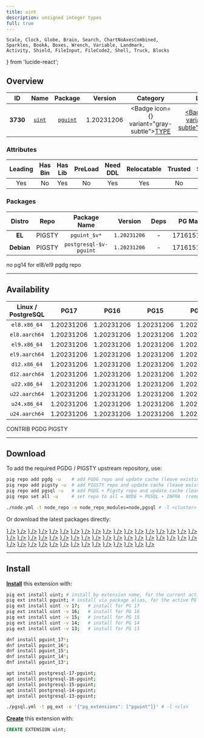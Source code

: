 ```yaml
---
title: uint
description: unsigned integer types
full: true
---
```


    Scale, Clock, Globe, Brain, Search, ChartNoAxesCombined,
    Sparkles, BookA, Boxes, Wrench, Variable, Landmark,
    Activity, Shield, FileInput, FileCode2, Shell, Truck, Blocks
} from 'lucide-react';

## Overview

| <TooltipIconButton tooltip="Extension unique identifier" side="top">ID</TooltipIconButton> | <TooltipIconButton tooltip="Extension name" side="top">Name</TooltipIconButton> | <TooltipIconButton tooltip="Package name for installation" side="top">Package</TooltipIconButton> | <TooltipIconButton tooltip="Latest available extension version" side="top">Version</TooltipIconButton> | <TooltipIconButton tooltip="Extension category" side="top">Category</TooltipIconButton> | <TooltipIconButton tooltip="Open source license" side="top">License</TooltipIconButton> | <TooltipIconButton tooltip="Programming language" side="top">Lang</TooltipIconButton> |
|:--------:|:--------:|:----------:|:--------------:|:---------------------------------------:|:------------------------------------------------------:|:----:|
| **3730** | [`uint`](https://github.com/petere/pguint) | [`pguint`](/ext/uint) | 1.20231206 | <Badge icon={<Boxes />} variant="gray-subtle"><a href="/ext/type" className="no-underline">TYPE</a></Badge> | <a href="/ext/list/license#postgresql" className="no-underline"><Badge icon={<Scale />} variant="blue-subtle">PostgreSQL</Badge></a> | <a href="/ext/list/lang#c"><Badge icon={<FileCode2 />} variant="blue-subtle">C</Badge></a> |

### Attributes

| <TooltipIconButton tooltip="The Primary Leading extension in the Package" side="top">Leading</TooltipIconButton> | <TooltipIconButton tooltip="Contains binary utils" side="top">Has Bin</TooltipIconButton> | <TooltipIconButton tooltip="Contains .so shared library files" side="top">Has Lib</TooltipIconButton> | <TooltipIconButton tooltip="Requires preloading via shared_preload_libraries" side="top">PreLoad</TooltipIconButton> | <TooltipIconButton tooltip="Requires CREATE EXTENSION DDL command" side="top">Need DDL</TooltipIconButton> | <TooltipIconButton tooltip="Can be installed in any schema" side="top">Relocatable</TooltipIconButton> | <TooltipIconButton tooltip="Can be created by non-superuser" side="top">Trusted</TooltipIconButton> | <TooltipIconButton tooltip="Schemas used by this extension" side="top">Schemas</TooltipIconButton> |
|:-------:|:-------:|:-------:|:-------:|:--------:|:-----------:|:-------:|:-------:|
| Yes | No | Yes | No | Yes | Yes | No | - |

### Packages

| <TooltipIconButton tooltip="Linux distribution family, EL or Debian" side="top">Distro</TooltipIconButton> | <TooltipIconButton tooltip="Package repository" side="top">Repo</TooltipIconButton> | <TooltipIconButton tooltip="The RPM/DEB Package Name Pattern (replace $v with real pg major)" side="top">Package Name</TooltipIconButton> | <TooltipIconButton tooltip="Latest package version" side="top">Version</TooltipIconButton> | <TooltipIconButton tooltip="RPM/DEB Package dependencies" side="top">Deps</TooltipIconButton> | <TooltipIconButton tooltip="Available in these PostgreSQL Major Versions" side="top">PG Major</TooltipIconButton> |
|:----------:|:--------:|:------------------------:|:-----------:|:------------:|:------------------:|
|   **EL**   | <Badge variant="amber-subtle"><span className="font-bold">PIGSTY</span></Badge> | `pguint_$v*` | `1.20231206` | - | <Badge variant="green-subtle">17</Badge><Badge variant="green-subtle">16</Badge><Badge variant="green-subtle">15</Badge><Badge variant="green-subtle">14</Badge><Badge variant="green-subtle">13</Badge> |
| **Debian** | <Badge variant="amber-subtle"><span className="font-bold">PIGSTY</span></Badge> | `postgresql-$v-pguint` | `1.20231206` | - | <Badge variant="green-subtle">17</Badge><Badge variant="green-subtle">16</Badge><Badge variant="green-subtle">15</Badge><Badge variant="green-subtle">14</Badge><Badge variant="green-subtle">13</Badge> |


<Callout title="Comments" type="info">
    no pg14 for el8/el9 pgdg repo
</Callout>


------

## Availability

| <TooltipIconButton tooltip="Linux Distro Arch / PostgreSQL Major Version" side="top">Linux / PostgreSQL </TooltipIconButton> | **PG17** | **PG16** | **PG15** | **PG14** | **PG13** |
|:-----:|:-----:|:-----:|:-----:|:-----:|:-----:|
| `el8.x86_64` | <Badge variant="blue-subtle">1.20231206</Badge> | <Badge variant="amber-subtle">1.20231206</Badge> | <Badge variant="amber-subtle">1.20231206</Badge> | <Badge variant="amber-subtle">1.20231206</Badge> | <Badge variant="amber-subtle">1.20231206</Badge> |
| `el8.aarch64` | <Badge variant="blue-subtle">1.20231206</Badge> | <Badge variant="amber-subtle">1.20231206</Badge> | <Badge variant="amber-subtle">1.20231206</Badge> | <Badge variant="amber-subtle">1.20231206</Badge> | <Badge variant="amber-subtle">1.20231206</Badge> |
| `el9.x86_64` | <Badge variant="blue-subtle">1.20231206</Badge> | <Badge variant="amber-subtle">1.20231206</Badge> | <Badge variant="amber-subtle">1.20231206</Badge> | <Badge variant="amber-subtle">1.20231206</Badge> | <Badge variant="amber-subtle">1.20231206</Badge> |
| `el9.aarch64` | <Badge variant="blue-subtle">1.20231206</Badge> | <Badge variant="amber-subtle">1.20231206</Badge> | <Badge variant="amber-subtle">1.20231206</Badge> | <Badge variant="amber-subtle">1.20231206</Badge> | <Badge variant="amber-subtle">1.20231206</Badge> |
| `d12.x86_64` | <Badge variant="amber-subtle">1.20231206</Badge> | <Badge variant="amber-subtle">1.20231206</Badge> | <Badge variant="amber-subtle">1.20231206</Badge> | <Badge variant="amber-subtle">1.20231206</Badge> | <Badge variant="amber-subtle">1.20231206</Badge> |
| `d12.aarch64` | <Badge variant="amber-subtle">1.20231206</Badge> | <Badge variant="amber-subtle">1.20231206</Badge> | <Badge variant="amber-subtle">1.20231206</Badge> | <Badge variant="amber-subtle">1.20231206</Badge> | <Badge variant="amber-subtle">1.20231206</Badge> |
| `u22.x86_64` | <Badge variant="amber-subtle">1.20231206</Badge> | <Badge variant="amber-subtle">1.20231206</Badge> | <Badge variant="amber-subtle">1.20231206</Badge> | <Badge variant="amber-subtle">1.20231206</Badge> | <Badge variant="amber-subtle">1.20231206</Badge> |
| `u22.aarch64` | <Badge variant="amber-subtle">1.20231206</Badge> | <Badge variant="amber-subtle">1.20231206</Badge> | <Badge variant="amber-subtle">1.20231206</Badge> | <Badge variant="amber-subtle">1.20231206</Badge> | <Badge variant="amber-subtle">1.20231206</Badge> |
| `u24.x86_64` | <Badge variant="amber-subtle">1.20231206</Badge> | <Badge variant="amber-subtle">1.20231206</Badge> | <Badge variant="amber-subtle">1.20231206</Badge> | <Badge variant="amber-subtle">1.20231206</Badge> | <Badge variant="amber-subtle">1.20231206</Badge> |
| `u24.aarch64` | <Badge variant="amber-subtle">1.20231206</Badge> | <Badge variant="amber-subtle">1.20231206</Badge> | <Badge variant="amber-subtle">1.20231206</Badge> | <Badge variant="amber-subtle">1.20231206</Badge> | <Badge variant="amber-subtle">1.20231206</Badge> |

<Badge variant="green-subtle"><span className="font-black">CONTRIB</span></Badge> <Badge variant="blue-subtle"><span className="font-black">PGDG</span></Badge> <Badge variant="amber-subtle"><span className="font-black">PIGSTY</span></Badge>

------

## Download

To add the required PGDG / PIGSTY upstream repository, use:

```bash tab="pig"
pig repo add pgdg -u    # add PGDG repo and update cache (leave existing repos)
pig repo add pigsty -u  # add PIGSTY repo and update cache (leave existing repos)
pig repo add pgsql -u   # add PGDG + Pigsty repo and update cache (leave existing repos)
pig repo set all -u     # set repo to all = NODE + PGSQL + INFRA  (remove existing repos)
```
```bash tab="pigsty"
./node.yml -t node_repo -e node_repo_modules=node,pgsql # -l <cluster>
```

Or download the latest packages directly:

<Files>
    <Folder name="el8.x86_64">
        <a href="https://download.postgresql.org/pub/repos/yum/17/redhat/rhel-8-x86_64/pguint_17-1.20231206-2PGDG.rhel8.x86_64.rpm"><File name="pguint_17-1.20231206-2PGDG.rhel8.x86_64.rpm" icon={<Package className="text-emerald-500" />} /></a>
        <a href="https://repo.pigsty.io/yum/pgsql/el8.x86_64/pguint_16-1.20231206-1PIGSTY.el8.x86_64.rpm"><File name="pguint_16-1.20231206-1PIGSTY.el8.x86_64.rpm" icon={<Package className="text-emerald-500" />} /></a>
        <a href="https://repo.pigsty.io/yum/pgsql/el8.x86_64/pguint_15-1.20231206-1PIGSTY.el8.x86_64.rpm"><File name="pguint_15-1.20231206-1PIGSTY.el8.x86_64.rpm" icon={<Package className="text-emerald-500" />} /></a>
        <a href="https://repo.pigsty.io/yum/pgsql/el8.x86_64/pguint_14-1.20231206-1PIGSTY.el8.x86_64.rpm"><File name="pguint_14-1.20231206-1PIGSTY.el8.x86_64.rpm" icon={<Package className="text-emerald-500" />} /></a>
        <a href="https://repo.pigsty.io/yum/pgsql/el8.x86_64/pguint_13-1.20231206-1PIGSTY.el8.x86_64.rpm"><File name="pguint_13-1.20231206-1PIGSTY.el8.x86_64.rpm" icon={<Package className="text-emerald-500" />} /></a>
    </Folder>
    <Folder name="el8.aarch64">
        <a href="https://download.postgresql.org/pub/repos/yum/17/redhat/rhel-8-aarch64/pguint_17-1.20231206-2PGDG.rhel8.aarch64.rpm"><File name="pguint_17-1.20231206-2PGDG.rhel8.aarch64.rpm" icon={<Package className="text-orange-500" />} /></a>
        <a href="https://repo.pigsty.io/yum/pgsql/el8.aarch64/pguint_16-1.20231206-1PIGSTY.el8.aarch64.rpm"><File name="pguint_16-1.20231206-1PIGSTY.el8.aarch64.rpm" icon={<Package className="text-orange-500" />} /></a>
        <a href="https://repo.pigsty.io/yum/pgsql/el8.aarch64/pguint_15-1.20231206-1PIGSTY.el8.aarch64.rpm"><File name="pguint_15-1.20231206-1PIGSTY.el8.aarch64.rpm" icon={<Package className="text-orange-500" />} /></a>
        <a href="https://repo.pigsty.io/yum/pgsql/el8.aarch64/pguint_14-1.20231206-1PIGSTY.el8.aarch64.rpm"><File name="pguint_14-1.20231206-1PIGSTY.el8.aarch64.rpm" icon={<Package className="text-orange-500" />} /></a>
        <a href="https://repo.pigsty.io/yum/pgsql/el8.aarch64/pguint_13-1.20231206-1PIGSTY.el8.aarch64.rpm"><File name="pguint_13-1.20231206-1PIGSTY.el8.aarch64.rpm" icon={<Package className="text-orange-500" />} /></a>
    </Folder>
    <Folder name="el9.x86_64">
        <a href="https://download.postgresql.org/pub/repos/yum/17/redhat/rhel-9-x86_64/pguint_17-1.20231206-2PGDG.rhel9.x86_64.rpm"><File name="pguint_17-1.20231206-2PGDG.rhel9.x86_64.rpm" icon={<Package className="text-emerald-500" />} /></a>
        <a href="https://repo.pigsty.io/yum/pgsql/el9.x86_64/pguint_16-1.20231206-1PIGSTY.el9.x86_64.rpm"><File name="pguint_16-1.20231206-1PIGSTY.el9.x86_64.rpm" icon={<Package className="text-emerald-500" />} /></a>
        <a href="https://repo.pigsty.io/yum/pgsql/el9.x86_64/pguint_15-1.20231206-1PIGSTY.el9.x86_64.rpm"><File name="pguint_15-1.20231206-1PIGSTY.el9.x86_64.rpm" icon={<Package className="text-emerald-500" />} /></a>
        <a href="https://repo.pigsty.io/yum/pgsql/el9.x86_64/pguint_14-1.20231206-1PIGSTY.el9.x86_64.rpm"><File name="pguint_14-1.20231206-1PIGSTY.el9.x86_64.rpm" icon={<Package className="text-emerald-500" />} /></a>
        <a href="https://repo.pigsty.io/yum/pgsql/el9.x86_64/pguint_13-1.20231206-1PIGSTY.el9.x86_64.rpm"><File name="pguint_13-1.20231206-1PIGSTY.el9.x86_64.rpm" icon={<Package className="text-emerald-500" />} /></a>
    </Folder>
    <Folder name="el9.aarch64">
        <a href="https://download.postgresql.org/pub/repos/yum/17/redhat/rhel-9-aarch64/pguint_17-1.20231206-2PGDG.rhel9.aarch64.rpm"><File name="pguint_17-1.20231206-2PGDG.rhel9.aarch64.rpm" icon={<Package className="text-orange-500" />} /></a>
        <a href="https://repo.pigsty.io/yum/pgsql/el9.aarch64/pguint_16-1.20231206-1PIGSTY.el9.aarch64.rpm"><File name="pguint_16-1.20231206-1PIGSTY.el9.aarch64.rpm" icon={<Package className="text-orange-500" />} /></a>
        <a href="https://repo.pigsty.io/yum/pgsql/el9.aarch64/pguint_15-1.20231206-1PIGSTY.el9.aarch64.rpm"><File name="pguint_15-1.20231206-1PIGSTY.el9.aarch64.rpm" icon={<Package className="text-orange-500" />} /></a>
        <a href="https://repo.pigsty.io/yum/pgsql/el9.aarch64/pguint_14-1.20231206-1PIGSTY.el9.aarch64.rpm"><File name="pguint_14-1.20231206-1PIGSTY.el9.aarch64.rpm" icon={<Package className="text-orange-500" />} /></a>
        <a href="https://repo.pigsty.io/yum/pgsql/el9.aarch64/pguint_13-1.20231206-1PIGSTY.el9.aarch64.rpm"><File name="pguint_13-1.20231206-1PIGSTY.el9.aarch64.rpm" icon={<Package className="text-orange-500" />} /></a>
    </Folder>
    <Folder name="d12.x86_64">
        <a href="https://repo.pigsty.io/apt/pgsql/bookworm/pool/main/p/pguint/postgresql-17-pguint_1.20231206-1PIGSTY~bookworm_amd64.deb"><File name="postgresql-17-pguint_1.20231206-1PIGSTY~bookworm_amd64.deb" icon={<Box className="text-emerald-500" />} /></a>
        <a href="https://repo.pigsty.io/apt/pgsql/bookworm/pool/main/p/pguint/postgresql-16-pguint_1.20231206-1PIGSTY~bookworm_amd64.deb"><File name="postgresql-16-pguint_1.20231206-1PIGSTY~bookworm_amd64.deb" icon={<Box className="text-emerald-500" />} /></a>
        <a href="https://repo.pigsty.io/apt/pgsql/bookworm/pool/main/p/pguint/postgresql-15-pguint_1.20231206-1PIGSTY~bookworm_amd64.deb"><File name="postgresql-15-pguint_1.20231206-1PIGSTY~bookworm_amd64.deb" icon={<Box className="text-emerald-500" />} /></a>
        <a href="https://repo.pigsty.io/apt/pgsql/bookworm/pool/main/p/pguint/postgresql-14-pguint_1.20231206-1PIGSTY~bookworm_amd64.deb"><File name="postgresql-14-pguint_1.20231206-1PIGSTY~bookworm_amd64.deb" icon={<Box className="text-emerald-500" />} /></a>
        <a href="https://repo.pigsty.io/apt/pgsql/bookworm/pool/main/p/pguint/postgresql-13-pguint_1.20231206-1PIGSTY~bookworm_amd64.deb"><File name="postgresql-13-pguint_1.20231206-1PIGSTY~bookworm_amd64.deb" icon={<Box className="text-emerald-500" />} /></a>
    </Folder>
    <Folder name="d12.aarch64">
        <a href="https://repo.pigsty.io/apt/pgsql/bookworm/pool/main/p/pguint/postgresql-17-pguint_1.20231206-1PIGSTY~bookworm_arm64.deb"><File name="postgresql-17-pguint_1.20231206-1PIGSTY~bookworm_arm64.deb" icon={<Box className="text-orange-500" />} /></a>
        <a href="https://repo.pigsty.io/apt/pgsql/bookworm/pool/main/p/pguint/postgresql-16-pguint_1.20231206-1PIGSTY~bookworm_arm64.deb"><File name="postgresql-16-pguint_1.20231206-1PIGSTY~bookworm_arm64.deb" icon={<Box className="text-orange-500" />} /></a>
        <a href="https://repo.pigsty.io/apt/pgsql/bookworm/pool/main/p/pguint/postgresql-15-pguint_1.20231206-1PIGSTY~bookworm_arm64.deb"><File name="postgresql-15-pguint_1.20231206-1PIGSTY~bookworm_arm64.deb" icon={<Box className="text-orange-500" />} /></a>
        <a href="https://repo.pigsty.io/apt/pgsql/bookworm/pool/main/p/pguint/postgresql-14-pguint_1.20231206-1PIGSTY~bookworm_arm64.deb"><File name="postgresql-14-pguint_1.20231206-1PIGSTY~bookworm_arm64.deb" icon={<Box className="text-orange-500" />} /></a>
        <a href="https://repo.pigsty.io/apt/pgsql/bookworm/pool/main/p/pguint/postgresql-13-pguint_1.20231206-1PIGSTY~bookworm_arm64.deb"><File name="postgresql-13-pguint_1.20231206-1PIGSTY~bookworm_arm64.deb" icon={<Box className="text-orange-500" />} /></a>
    </Folder>
    <Folder name="u22.x86_64">
        <a href="https://repo.pigsty.io/apt/pgsql/jammy/pool/main/p/pguint/postgresql-17-pguint_1.20231206-1PIGSTY~jammy_amd64.deb"><File name="postgresql-17-pguint_1.20231206-1PIGSTY~jammy_amd64.deb" icon={<Box className="text-emerald-500" />} /></a>
        <a href="https://repo.pigsty.io/apt/pgsql/jammy/pool/main/p/pguint/postgresql-16-pguint_1.20231206-1PIGSTY~jammy_amd64.deb"><File name="postgresql-16-pguint_1.20231206-1PIGSTY~jammy_amd64.deb" icon={<Box className="text-emerald-500" />} /></a>
        <a href="https://repo.pigsty.io/apt/pgsql/jammy/pool/main/p/pguint/postgresql-15-pguint_1.20231206-1PIGSTY~jammy_amd64.deb"><File name="postgresql-15-pguint_1.20231206-1PIGSTY~jammy_amd64.deb" icon={<Box className="text-emerald-500" />} /></a>
        <a href="https://repo.pigsty.io/apt/pgsql/jammy/pool/main/p/pguint/postgresql-14-pguint_1.20231206-1PIGSTY~jammy_amd64.deb"><File name="postgresql-14-pguint_1.20231206-1PIGSTY~jammy_amd64.deb" icon={<Box className="text-emerald-500" />} /></a>
        <a href="https://repo.pigsty.io/apt/pgsql/jammy/pool/main/p/pguint/postgresql-13-pguint_1.20231206-1PIGSTY~jammy_amd64.deb"><File name="postgresql-13-pguint_1.20231206-1PIGSTY~jammy_amd64.deb" icon={<Box className="text-emerald-500" />} /></a>
    </Folder>
    <Folder name="u22.aarch64">
        <a href="https://repo.pigsty.io/apt/pgsql/jammy/pool/main/p/pguint/postgresql-17-pguint_1.20231206-1PIGSTY~jammy_arm64.deb"><File name="postgresql-17-pguint_1.20231206-1PIGSTY~jammy_arm64.deb" icon={<Box className="text-orange-500" />} /></a>
        <a href="https://repo.pigsty.io/apt/pgsql/jammy/pool/main/p/pguint/postgresql-16-pguint_1.20231206-1PIGSTY~jammy_arm64.deb"><File name="postgresql-16-pguint_1.20231206-1PIGSTY~jammy_arm64.deb" icon={<Box className="text-orange-500" />} /></a>
        <a href="https://repo.pigsty.io/apt/pgsql/jammy/pool/main/p/pguint/postgresql-15-pguint_1.20231206-1PIGSTY~jammy_arm64.deb"><File name="postgresql-15-pguint_1.20231206-1PIGSTY~jammy_arm64.deb" icon={<Box className="text-orange-500" />} /></a>
        <a href="https://repo.pigsty.io/apt/pgsql/jammy/pool/main/p/pguint/postgresql-14-pguint_1.20231206-1PIGSTY~jammy_arm64.deb"><File name="postgresql-14-pguint_1.20231206-1PIGSTY~jammy_arm64.deb" icon={<Box className="text-orange-500" />} /></a>
        <a href="https://repo.pigsty.io/apt/pgsql/jammy/pool/main/p/pguint/postgresql-13-pguint_1.20231206-1PIGSTY~jammy_arm64.deb"><File name="postgresql-13-pguint_1.20231206-1PIGSTY~jammy_arm64.deb" icon={<Box className="text-orange-500" />} /></a>
    </Folder>
    <Folder name="u24.x86_64">
        <a href="https://repo.pigsty.io/apt/pgsql/noble/pool/main/p/pguint/postgresql-17-pguint_1.20231206-1PIGSTY~noble_amd64.deb"><File name="postgresql-17-pguint_1.20231206-1PIGSTY~noble_amd64.deb" icon={<Box className="text-emerald-500" />} /></a>
        <a href="https://repo.pigsty.io/apt/pgsql/noble/pool/main/p/pguint/postgresql-16-pguint_1.20231206-1PIGSTY~noble_amd64.deb"><File name="postgresql-16-pguint_1.20231206-1PIGSTY~noble_amd64.deb" icon={<Box className="text-emerald-500" />} /></a>
        <a href="https://repo.pigsty.io/apt/pgsql/noble/pool/main/p/pguint/postgresql-15-pguint_1.20231206-1PIGSTY~noble_amd64.deb"><File name="postgresql-15-pguint_1.20231206-1PIGSTY~noble_amd64.deb" icon={<Box className="text-emerald-500" />} /></a>
        <a href="https://repo.pigsty.io/apt/pgsql/noble/pool/main/p/pguint/postgresql-14-pguint_1.20231206-1PIGSTY~noble_amd64.deb"><File name="postgresql-14-pguint_1.20231206-1PIGSTY~noble_amd64.deb" icon={<Box className="text-emerald-500" />} /></a>
        <a href="https://repo.pigsty.io/apt/pgsql/noble/pool/main/p/pguint/postgresql-13-pguint_1.20231206-1PIGSTY~noble_amd64.deb"><File name="postgresql-13-pguint_1.20231206-1PIGSTY~noble_amd64.deb" icon={<Box className="text-emerald-500" />} /></a>
    </Folder>
    <Folder name="u24.aarch64">
        <a href="https://repo.pigsty.io/apt/pgsql/noble/pool/main/p/pguint/postgresql-17-pguint_1.20231206-1PIGSTY~noble_arm64.deb"><File name="postgresql-17-pguint_1.20231206-1PIGSTY~noble_arm64.deb" icon={<Box className="text-orange-500" />} /></a>
        <a href="https://repo.pigsty.io/apt/pgsql/noble/pool/main/p/pguint/postgresql-16-pguint_1.20231206-1PIGSTY~noble_arm64.deb"><File name="postgresql-16-pguint_1.20231206-1PIGSTY~noble_arm64.deb" icon={<Box className="text-orange-500" />} /></a>
        <a href="https://repo.pigsty.io/apt/pgsql/noble/pool/main/p/pguint/postgresql-15-pguint_1.20231206-1PIGSTY~noble_arm64.deb"><File name="postgresql-15-pguint_1.20231206-1PIGSTY~noble_arm64.deb" icon={<Box className="text-orange-500" />} /></a>
        <a href="https://repo.pigsty.io/apt/pgsql/noble/pool/main/p/pguint/postgresql-14-pguint_1.20231206-1PIGSTY~noble_arm64.deb"><File name="postgresql-14-pguint_1.20231206-1PIGSTY~noble_arm64.deb" icon={<Box className="text-orange-500" />} /></a>
        <a href="https://repo.pigsty.io/apt/pgsql/noble/pool/main/p/pguint/postgresql-13-pguint_1.20231206-1PIGSTY~noble_arm64.deb"><File name="postgresql-13-pguint_1.20231206-1PIGSTY~noble_arm64.deb" icon={<Box className="text-orange-500" />} /></a>
    </Folder>
</Files>

------

## Install

[**Install**](/docs/pgsql/extension/install) this extension with:

```bash tab="pig"
pig ext install uint; # install by extension name, for the current active PG version
pig ext install pguint; # install via package alias, for the active PG version
pig ext install uint -v 17;   # install for PG 17
pig ext install uint -v 16;   # install for PG 16
pig ext install uint -v 15;   # install for PG 15
pig ext install uint -v 14;   # install for PG 14
pig ext install uint -v 13;   # install for PG 13
```
```bash tab="yum" 
dnf install pguint_17*;
dnf install pguint_16*;
dnf install pguint_15*;
dnf install pguint_14*;
dnf install pguint_13*;
```
```bash tab="apt" 
apt install postgresql-17-pguint;
apt install postgresql-16-pguint;
apt install postgresql-15-pguint;
apt install postgresql-14-pguint;
apt install postgresql-13-pguint;
```
```bash tab="ansible"
./pgsql.yml -t pg_ext -e '{"pg_extensions": ["pguint"]}' # -l <cls>
```

[**Create**](/docs/pgsql/extension/create) this extension with:

```sql
CREATE EXTENSION uint;
```


